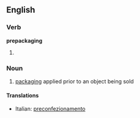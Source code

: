 ==English==

===Verb===
'''prepackaging'''

# {{present participle of|[[prepackage]]}}

===Noun===
{{en-noun|-}}

# [[packaging]] applied prior to an object being sold

====Translations====
{{top}}
*Italian: [[preconfezionamento]] {{m}}
{{mid}}

{{bottom}}